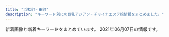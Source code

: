 ```yaml
---
title: "浜松町・田町"
description: "キーワード別にの巨乳アジアン・チャイナエステ嬢情報をまとめました。"
---
```


新着画像と新着キーワードをまとめています。
2021年06月07日の情報です。

<DmmAffiliateIns />
<KeywordTable
  shops={
    [
    {
        "url": "http://yukizhouse00.web.fc2.com/",
        "keywords": {},
        "img_links": [
            "http://yukizhouse00.web.fc2.com/images/portfolio/work-4.jpg",
            "http://yukizhouse00.web.fc2.com/images/slider/slid1.jpg",
            "http://yukizhouse00.web.fc2.com/images/portfolio/work-6.jpg",
            "http://yukizhouse00.web.fc2.com/images/portfolio/work-2.jpg",
            "http://yukizhouse00.web.fc2.com/images/portfolio/work-5.jpg",
            "http://yukizhouse00.web.fc2.com/images/slider/slid2.jpg",
            "http://yukizhouse00.web.fc2.com/images/portfolio/work-1.jpg",
            "http://yukizhouse00.web.fc2.com/images/portfolio/work-3.jpg"
        ],
        "name": "Yuki\u2019s House",
        "station": "JR\u6d5c\u677e\u753a\u99c5\u5357\u53e3"
    },
    {
        "name": "\u6c34\u7121\u6708\uff5e\u307f\u306a\u3065\u304d\uff5e",
        "url": "https://minazuki-tokyo.com/",
        "img_links": [
            "https://minazuki-tokyo.com/wp-content/uploads/2021/02/sm02.png",
            "https://minazuki-tokyo.com/wp-content/uploads/2021/02/t03.png",
            "https://minazuki-tokyo.com/wp-content/uploads/2021/03/top10.png",
            "https://minazuki-tokyo.com/wp-content/uploads/2021/02/koyuri.png",
            "https://minazuki-tokyo.com/wp-content/uploads/2020/11/photo02.png",
            "https://minazuki-tokyo.com/wp-content/uploads/2020/11/photo05.png",
            "https://minazuki-tokyo.com/wp-content/uploads/2021/02/t04.png",
            "https://minazuki-tokyo.com/wp-content/uploads/2021/02/yuyu2.jpg",
            "https://minazuki-tokyo.com/wp-content/uploads/2021/02/sm01.png",
            "https://minazuki-tokyo.com/wp-content/uploads/2021/02/sm04.png",
            "https://minazuki-tokyo.com/wp-content/uploads/2021/02/t02.png",
            "https://minazuki-tokyo.com/wp-content/uploads/2021/02/t01.png",
            "https://minazuki-tokyo.com/wp-content/uploads/2020/11/photo01.png",
            "https://minazuki-tokyo.com/wp-content/uploads/2021/02/top2.png",
            "https://minazuki-tokyo.com/wp-content/uploads/2021/02/ayu.jpg",
            "https://minazuki-tokyo.com/wp-content/uploads/2021/02/haru.jpg",
            "https://minazuki-tokyo.com/wp-content/uploads/2021/02/t05.png",
            "https://minazuki-tokyo.com/wp-content/uploads/2021/02/sm03.png",
            "https://minazuki-tokyo.com/wp-content/uploads/2021/02/cam.png",
            "https://minazuki-tokyo.com/wp-content/uploads/2021/02/yuyu.png",
            "https://minazuki-tokyo.com/wp-content/uploads/2020/11/photo03.png",
            "https://minazuki-tokyo.com/wp-content/uploads/2021/02/yumi.png",
            "https://minazuki-tokyo.com/wp-content/uploads/2021/02/t08.png",
            "https://minazuki-tokyo.com/wp-content/uploads/2020/11/photo04.png",
            "https://minazuki-tokyo.com/wp-content/uploads/2021/02/price.png",
            "https://minazuki-tokyo.com/wp-content/uploads/2021/02/ayu.png",
            "https://minazuki-tokyo.com/wp-content/uploads/2021/02/yumi.jpg",
            "https://minazuki-tokyo.com/wp-content/uploads/2021/02/2-09.png",
            "https://minazuki-tokyo.com/wp-content/uploads/2021/02/top1.png",
            "https://minazuki-tokyo.com/wp-content/uploads/2021/02/t06.png",
            "https://minazuki-tokyo.com/wp-content/uploads/2021/02/haru.png",
            "https://minazuki-tokyo.com/wp-content/uploads/2021/02/koyuri-1.jpg",
            "https://minazuki-tokyo.com/wp-content/uploads/2021/02/t07.png"
        ],
        "keywords": {
            "85": 4,
            "83": 4,
            "90": 4,
            "86": 4,
            "87": 4
        },
        "station": "JR\u6d5c\u677e\u753a\u99c5\u5357\u53e3"
    },
    {
        "keywords": {
            "85": 4,
            "87": 6,
            "E": 6,
            "88": 10,
            "84": 4
        },
        "name": "Tami",
        "station": "JR\u7530\u753a\u99c5\u4e09\u7530\u53e3",
        "img_links": [
            "http://body-heal.net/images/access/02.jpg",
            "http://body-heal.net/images/store/06.jpg",
            "http://body-heal.net/images/show.jpg",
            "http://body-heal.net/js/sliderLine/slide_next.png",
            "http://body-heal.net/staffPhoto/b20190120201033.jpg",
            "http://body-heal.net/images/access/05.jpg",
            "http://body-heal.net/staffPhoto/b20190218130854.jpg",
            "http://body-heal.net/staffPhoto/b20190117105438.jpg",
            "http://body-heal.net/staffPhoto/b20180721035111.jpg",
            "http://body-heal.net/staffPhoto/b20180926231950.jpg",
            "http://body-heal.net/images/access/01.jpg",
            "http://body-heal.net/uploadfiles/images/campaignBodyHealNet.jpg",
            "http://body-heal.net/images/store/05.jpg",
            "http://body-heal.net/images/access/04.jpg",
            "http://body-heal.net/images/store/04.jpg",
            "http://body-heal.net/staffPhoto/b20190608222039.jpg",
            "http://body-heal.net/images/access/03.jpg",
            "http://body-heal.net/images/store/01.jpg",
            "http://body-heal.net/staffPhoto/b20190608220420.jpg",
            "http://body-heal.net/js/sliderLine/slide_prev.png"
        ],
        "url": "http://body-heal.net/"
    },
    {
        "name": "\u30bb\u30cf\u30c8",
        "keywords": {
            "86": 31,
            "87": 6
        },
        "url": "http://melpomene-est.biz/",
        "img_links": [
            "http://melpomene-est.biz/images/tel.png",
            "http://melpomene-est.biz/images/r5.jpg",
            "http://melpomene-est.biz/images/cg06.jpg",
            "http://melpomene-est.biz/images/b2.jpg",
            "http://melpomene-est.biz/images/ac1.jpg",
            "http://melpomene-est.biz/images/cg08.jpg",
            "http://melpomene-est.biz/images/rosel.png",
            "http://melpomene-est.biz/images/ac3.jpg",
            "http://melpomene-est.biz/images/r3.jpg",
            "http://melpomene-est.biz/images/roser.png",
            "http://melpomene-est.biz/images/ac4.jpg",
            "http://melpomene-est.biz/images/r2.jpg",
            "http://melpomene-est.biz/images/cg03.jpg",
            "http://melpomene-est.biz/images/r4.jpg",
            "http://melpomene-est.biz/images/b6.jpg",
            "http://melpomene-est.biz/images/cg05.jpg",
            "http://melpomene-est.biz/images/r1.jpg",
            "http://melpomene-est.biz/images/b5.jpg",
            "http://melpomene-est.biz/images/kan.jpg",
            "http://melpomene-est.biz/images/cg09.jpg",
            "http://melpomene-est.biz/images/b3.jpg",
            "http://melpomene-est.biz/images/b4.jpg",
            "http://melpomene-est.biz/images/cg01.jpg",
            "http://melpomene-est.biz/images/b1.jpg",
            "http://melpomene-est.biz/images/ac2.jpg",
            "http://melpomene-est.biz/images/r6.jpg",
            "http://melpomene-est.biz/images/cg02.jpg",
            "http://melpomene-est.biz/images/qrc.png"
        ],
        "station": "JR\u65b0\u6a4b\u99c5\u65e5\u6bd4\u8c37\u53e3"
    },
    {
        "keywords": {},
        "img_links": [
            "http://shiawase.mssg.jp/images/staff_image/staff_d08b.jpg",
            "http://shiawase.mssg.jp/images/gallery/gallery_01.jpg",
            "http://shiawase.mssg.jp/images/staff/staff_top.jpg",
            "http://shiawase.mssg.jp/images/staff/sta_021.jpg",
            "http://shiawase.mssg.jp/images/staff_one/staff_one_03.jpg",
            "http://shiawase.mssg.jp/images/staff/sta_0z2.jpg",
            "http://shiawase.mssg.jp/images/system/syatem_301.jpg",
            "http://shiawase.mssg.jp/images/gallery/gallery_top.jpg",
            "http://shiawase.mssg.jp/images/staff/sta_0z8.jpg",
            "http://shiawase.mssg.jp/images/staff_image/staff_d010a.jpg",
            "http://shiawase.mssg.jp/images/top/top_04.jpg",
            "http://shiawase.mssg.jp/images/home/index_page_top.jpg",
            "http://shiawase.mssg.jp/images/staff_one/staff_one_01.jpg",
            "http://shiawase.mssg.jp/images/staff_image/staff_d08a.jpg",
            "http://shiawase.mssg.jp/images/top/top_01.jpg",
            "http://shiawase.mssg.jp/images/staff_one/staff_one_05.jpg",
            "http://shiawase.mssg.jp/images/staff_one/staff_one_08.png",
            "http://shiawase.mssg.jp/images/staff_one/staff_one_04.jpg",
            "http://shiawase.mssg.jp/images/staff_one/staff_one_top.jpg",
            "http://shiawase.mssg.jp/images/staff/sta_06.jpg",
            "http://shiawase.mssg.jp/images/staff_image/staff_d05b.jpg",
            "http://shiawase.mssg.jp/images/home/index_04.jpg",
            "http://shiawase.mssg.jp/images/staff_image/staff_d07a.jpg",
            "http://shiawase.mssg.jp/images/top/top_08.png",
            "http://shiawase.mssg.jp/images/gallery/gallery_403.jpg",
            "http://shiawase.mssg.jp/images/staff_one/staff_one_02.jpg",
            "http://shiawase.mssg.jp/images/top/top_03.jpg",
            "http://shiawase.mssg.jp/images/staff_one/staff_one_07.png",
            "http://shiawase.mssg.jp/images/gallery/gallery_102.jpg",
            "http://shiawase.mssg.jp/images/staff_image/staff_d05a.jpg",
            "http://shiawase.mssg.jp/images/staff/sta_04.jpg",
            "http://shiawase.mssg.jp/images/top/top_06.jpg",
            "http://shiawase.mssg.jp/images/staff/sta_03.jpg",
            "http://shiawase.mssg.jp/images/staff_image/staff_d07b.jpg",
            "http://shiawase.mssg.jp/images/home/index_03.jpg",
            "http://shiawase.mssg.jp/images/home/top_qp.jpg",
            "http://shiawase.mssg.jp/images/gallery/gallery_402.jpg",
            "http://shiawase.mssg.jp/images/home/index_tel.jpg",
            "http://shiawase.mssg.jp/images/home/QR.png",
            "http://shiawase.mssg.jp/images/system/syatem_303.jpg",
            "http://shiawase.mssg.jp/images/gallery/gallery_104.jpg",
            "http://shiawase.mssg.jp/images/staff/sta_023.jpg",
            "http://shiawase.mssg.jp/images/staff/sta_010.jpg",
            "http://shiawase.mssg.jp/images/system/syatem_302.jpg",
            "http://shiawase.mssg.jp/images/gallery/gallery_103.jpg",
            "http://shiawase.mssg.jp/images/gallery/gallery_101.jpg",
            "http://shiawase.mssg.jp/images/staff_image/staff_d06.jpg",
            "http://shiawase.mssg.jp/images/home/index_qup.jpg",
            "http://shiawase.mssg.jp/images/staff/sta_0z12.jpg",
            "http://shiawase.mssg.jp/images/gallery/gallery_401.jpg",
            "http://shiawase.mssg.jp/images/gallery/gallery_404.jpg",
            "http://shiawase.mssg.jp/images/top/top_02.jpg",
            "http://shiawase.mssg.jp/images/top/top_05.jpg",
            "http://shiawase.mssg.jp/images/staff/sta_08.jpg"
        ],
        "station": "JR\u7530\u753a\u99c5\u897f\u53e3",
        "name": "\u3057\u3042\u308f\u305b\uff5eSHIAWASE\uff5e",
        "url": "http://shiawase.mssg.jp/"
    },
    {
        "station": "JR\u7530\u753a\u99c5\u897f\u53e3",
        "url": "https://www.morinokaori-massage.com/",
        "img_links": [
            "https://static.wixstatic.com/media/c0eb72_9f57c6ba804e4a55805040f7832a3bb9~mv2.png",
            "https://static.wixstatic.com/media/c0eb72_349ce6f6faed4c09b9ec1e412ba7a370~mv2.jpg",
            "https://static.wixstatic.com/media/c0eb72_026f8703429f4d1a93067d6664ba9e24~mv2.png",
            "https://static.wixstatic.com/media/c0eb72_43f5a28bd3004602b64ed4bc3095af0e~mv2.png",
            "https://static.wixstatic.com/media/c0eb72_068fd8e3a6034963bb1dcf1002759294~mv2.png"
        ],
        "name": "\u68ee\u306e\u9999",
        "keywords": {}
    },
    {
        "name": "LEON",
        "station": "JR\u65b0\u6a4b\u99c5\u70cf\u68ee\u53e3",
        "url": "http://es-leon.link/",
        "img_links": [],
        "keywords": {}
    },
    {
        "name": "SERA",
        "station": "JR\u6d5c\u677e\u753a\u99c5\u5317\u53e3",
        "keywords": {
            "C": 8,
            "E": 4,
            "D": 18
        },
        "img_links": [
            "https://hamamatsucho-mensesthe.net/wp/wp-content/uploads/2021/01/yuna.jpg",
            "https://hamamatsucho-mensesthe.net/staff/top/aki-s1.jpg",
            "https://hamamatsucho-mensesthe.net/wp/wp-content/uploads/2020/11/urara.jpg",
            "https://hamamatsucho-mensesthe.net/link/mens-esthe.png",
            "https://hamamatsucho-mensesthe.net/room/room-l5.jpg",
            "https://hamamatsucho-mensesthe.net/staff/top/ayaka-s1.jpg",
            "https://hamamatsucho-mensesthe.net/staff/top/mitsuki-s1.jpg",
            "https://hamamatsucho-mensesthe.net/wp/wp-content/uploads/2020/01/mitsuki.jpg",
            "https://hamamatsucho-mensesthe.net/icon/line.png",
            "https://hamamatsucho-mensesthe.net/images/footer-l.png",
            "https://hamamatsucho-mensesthe.net/room/room-l4.jpg",
            "https://hamamatsucho-mensesthe.net/icon/twitter.png",
            "https://hamamatsucho-mensesthe.net/wp/wp-content/uploads/2020/01/emi-l1.jpg",
            "https://hamamatsucho-mensesthe.net/icon/google_plus.png",
            "https://hamamatsucho-mensesthe.net/wp/icon/line.png",
            "https://hamamatsucho-mensesthe.net/wp/wp-content/uploads/2020/02/nana.jpg",
            "https://hamamatsucho-mensesthe.net/images/clear.png",
            "https://hamamatsucho-mensesthe.net/wp/icon/twitter.png",
            "https://hamamatsucho-mensesthe.net/staff/top/rin-s1.jpg",
            "https://hamamatsucho-mensesthe.net/room/room-l3.jpg",
            "https://hamamatsucho-mensesthe.net/wp/wp-content/uploads/2020/08/ayaka.jpg",
            "https://hamamatsucho-mensesthe.net/wp/wp-content/uploads/2020/02/stand-by.jpg",
            "https://hamamatsucho-mensesthe.net/wp/wp-content/uploads/2021/01/yuna-150x150.jpg",
            "https://hamamatsucho-mensesthe.net/wp/icon/facebook.png",
            "https://hamamatsucho-mensesthe.net/staff/top/yuna-s1.jpg",
            "https://hamamatsucho-mensesthe.net/staff/top/emi-s1.jpg",
            "https://hamamatsucho-mensesthe.net/wp/wp-content/uploads/2019/10/eri-150x150.jpg",
            "https://hamamatsucho-mensesthe.net/wp/images/top2.jpg",
            "https://hamamatsucho-mensesthe.net/wp/wp-content/uploads/2019/05/rin-150x150.jpg",
            "https://hamamatsucho-mensesthe.net/staff/top/nao-s1.jpg",
            "https://hamamatsucho-mensesthe.net/wp/wp-content/uploads/2020/10/aki-150x150.jpg",
            "https://hamamatsucho-mensesthe.net/staff/top/yuki-s1.jpg",
            "https://hamamatsucho-mensesthe.net/icon/facebook.png",
            "https://hamamatsucho-mensesthe.net/wp/wp-content/uploads/2019/07/587590BB-96D0-4887-BE26-3B1413FF7283-150x150.jpeg",
            "https://hamamatsucho-mensesthe.net/wp/icon/google_plus.png",
            "https://hamamatsucho-mensesthe.net/wp/wp-content/uploads/2021/05/yuki.jpg",
            "https://hamamatsucho-mensesthe.net/wp/wp-content/uploads/2020/02/1714CAA8-3D57-4009-AB72-F5A8E6B60310.jpeg",
            "https://hamamatsucho-mensesthe.net/wp/wp-content/uploads/2019/07/0677E994-1DBF-4E0E-AB70-7CA5C034B140-150x150.jpeg",
            "https://hamamatsucho-mensesthe.net/images/flower.png",
            "https://hamamatsucho-mensesthe.net/staff/top/miyu-s1.jpg",
            "https://hamamatsucho-mensesthe.net/wp/images/top1.jpg",
            "https://hamamatsucho-mensesthe.net/images/footer-r.png",
            "https://hamamatsucho-mensesthe.net/room/room-l2.jpg",
            "https://hamamatsucho-mensesthe.net/wp/wp-content/uploads/2020/01/misaki-l2.jpg",
            "https://hamamatsucho-mensesthe.net/room/room-l6.jpg",
            "https://hamamatsucho-mensesthe.net/wp/wp-content/uploads/2019/05/nao-150x150.jpg",
            "https://hamamatsucho-mensesthe.net/wp/images/clear.png",
            "https://hamamatsucho-mensesthe.net/room/room-l1.jpg",
            "https://hamamatsucho-mensesthe.net/wp/images/top3.jpg",
            "https://hamamatsucho-mensesthe.net/wp/wp-content/uploads/2021/05/yuki-s1-150x150.jpg",
            "https://hamamatsucho-mensesthe.net/wp/images/mensesthe.jpg"
        ],
        "url": "https://hamamatsucho-mensesthe.net/"
    },
    {
        "img_links": [
            "http://www.momigoku.mensest.com/files/002-02.jpg",
            "http://www.momigoku.mensest.com/files/006-03.jpg",
            "http://www.momigoku.mensest.com/photo_news/upimg/8319560bd95f8c3e68_0.jpg",
            "http://www.momigoku.mensest.com/files/003-02.jpg",
            "http://www.momigoku.mensest.com/files/004.jpg",
            "http://www.momigoku.mensest.com/files/003-03.jpg",
            "http://www.momigoku.mensest.com/files/006.jpg",
            "http://www.momigoku.mensest.com/images/mobile.jpg",
            "http://www.momigoku.mensest.com/images/line.png",
            "http://www.momigoku.mensest.com/files/005-02.jpg",
            "http://www.momigoku.mensest.com/files/001.jpg",
            "http://www.momigoku.mensest.com/files/005.jpg",
            "http://www.momigoku.mensest.com/files/001-03.jpg",
            "http://www.momigoku.mensest.com/photo_news/upimg/1314060b9e013208a4_0.jpg",
            "http://www.momigoku.mensest.com/files/003.jpg",
            "http://www.momigoku.mensest.com/files/005-03.jpg",
            "http://www.momigoku.mensest.com/files/004-03.jpg",
            "http://www.momigoku.mensest.com/files/001-02.jpg",
            "http://www.momigoku.mensest.com/images/r3.jpg",
            "http://www.momigoku.mensest.com/files/004-02.jpg",
            "http://www.momigoku.mensest.com/files/006-02.jpg",
            "http://www.momigoku.mensest.com/files/002.jpg",
            "http://www.momigoku.mensest.com/files/002-03.jpg"
        ],
        "keywords": {
            "C": 18,
            "E": 4,
            "87": 24,
            "D": 16
        },
        "station": "JR\u65b0\u6a4b\u99c5\u70cf\u68ee\u53e3",
        "url": "http://www.momigoku.mensest.com/",
        "name": "\u3082\u307f\u6975"
    },
    {
        "name": "Aroma Coco8",
        "img_links": [
            "https://aroma-queen.work/images/st/st_aigo.jpg",
            "https://aroma-queen.work/images/st/st_koko_1.jpg",
            "https://aroma-queen.work/images/st/st_four1.jpg",
            "https://aroma-queen.work/images/st/st_hara.jpg",
            "https://aroma-queen.work/images/st/st_shizuka_1.jpg",
            "https://aroma-queen.work/images/st/st_mirror_2.jpg",
            "https://aroma-queen.work/images/st/st_hara3.jpg",
            "https://aroma-queen.work/images/st/st_saya_0.jpg",
            "https://aroma-queen.work/images/st/st_angel_3.jpg",
            "https://aroma-queen.work/images/st/st_joy_1.jpg",
            "https://aroma-queen.work/images/st/st_ai1.jpg",
            "https://aroma-queen.work/images/st/st_yuri_2.jpg",
            "https://aroma-queen.work/images/st/st_pink_1.jpg",
            "https://aroma-queen.work/images/top2.png",
            "https://aroma-queen.work/images/st/st_19.jpg",
            "https://aroma-queen.work/images/st/st_ryuu_2.jpg",
            "https://aroma-queen.work/images/top_campaign_dec.jpg",
            "https://aroma-queen.work/images/st/st_ou_2.jpg",
            "https://aroma-queen.work/images/st/st_angel_1.jpg",
            "https://aroma-queen.work/images/st/st_rei.jpg",
            "https://aroma-queen.work/images/st/st_5_1.jpg",
            "https://aroma-queen.work/images/st/st_maya_1.jpg",
            "https://aroma-queen.work/images/st/st_eri.jpg",
            "https://aroma-queen.work/images/st/st_saya_1.jpg",
            "https://aroma-queen.work/images/st/st_jj_1.jpg",
            "https://aroma-queen.work/images/st/st_ou_1.jpg",
            "https://aroma-queen.work/images/st/st_nanako2.jpg",
            "https://aroma-queen.work/images/st/st_18.jpg",
            "https://aroma-queen.work/images/st/st_sayuri_1.jpg",
            "https://aroma-queen.work/images/st/st_nanako3.jpg",
            "https://aroma-queen.work/images/week_campaign.jpg",
            "https://aroma-queen.work/images/st/st_14_1.jpg",
            "https://aroma-queen.work/images/st/st_yuyu.jpg",
            "https://aroma-queen.work/images/st/st_nanako.jpg",
            "https://aroma-queen.work/images/st/st_5_3.jpg",
            "https://aroma-queen.work/images/st/st_rinda_1.jpg",
            "https://aroma-queen.work/images/st/st_nana.jpg",
            "https://aroma-queen.work/images/st/st_yuri_3.jpg",
            "https://aroma-queen.work/images/st/st_nuna2.jpg",
            "https://aroma-queen.work/images/st/st_rena_2.jpg",
            "https://aroma-queen.work/images/st/st_kou2.jpg",
            "https://aroma-queen.work/images/st/st_chiba_1.jpg",
            "https://aroma-queen.work/images/st/st_kiki2.jpg",
            "https://aroma-queen.work/images/st/st_nan.jpg",
            "https://aroma-queen.work/images/st/st_chiba_2.jpg",
            "https://aroma-queen.work/images/st/st_jerry.jpg",
            "https://aroma-queen.work/images/st/st_nuna3.jpg",
            "https://aroma-queen.work/images/st/st_bibi.jpg",
            "https://aroma-queen.work/images/st/st_koy_2.jpg",
            "https://aroma-queen.work/images/st/st_mayumi_1.jpg",
            "https://aroma-queen.work/images/st/st_20.jpg",
            "https://aroma-queen.work/images/st/st_pink_2.jpg",
            "https://aroma-queen.work/images/st/st_aiko_2.jpg",
            "https://aroma-queen.work/images/st/st_25.jpg",
            "https://aroma-queen.work/images/st/st_5_2.jpg",
            "https://aroma-queen.work/images/st/st_dan_1.jpg",
            "https://aroma-queen.work/images/st/st_mayumi_2.jpg",
            "https://aroma-queen.work/images/st/st_hana_2.jpg",
            "https://aroma-queen.work/images/st/st_rinda_6.jpg",
            "https://aroma-queen.work/images/st/st_joy_2.jpg",
            "https://aroma-queen.work/images/st/st_aya.jpg",
            "https://aroma-queen.work/images/st/st_nami_1.jpg",
            "https://aroma-queen.work/images/st/st_17.jpg",
            "https://aroma-queen.work/images/st/st_yumi.jpg",
            "https://aroma-queen.work/images/st/st_min_4.jpg",
            "https://aroma-queen.work/images/st/st_jasmine_1.jpg",
            "https://aroma-queen.work/images/st/st_aiko_1.jpg",
            "https://aroma-queen.work/images/st/st_emi_1.jpg",
            "https://aroma-queen.work/images/st/st_mirror_3.jpg",
            "https://aroma-queen.work/images/st/st_pink_4.jpg",
            "https://aroma-queen.work/images/st/st_nina_3.jpg",
            "https://aroma-queen.work/images/st/st_risa_1.jpg",
            "https://aroma-queen.work/images/st/st_nori.jpg",
            "https://aroma-queen.work/images/st/st_koko.jpg",
            "https://aroma-queen.work/images/st/st_kaori_2.jpg",
            "https://aroma-queen.work/images/st/st_joy.jpg",
            "https://aroma-queen.work/images/st/st_7_1.jpg",
            "https://aroma-queen.work/images/st/st_kou1.jpg",
            "https://aroma-queen.work/images/st/st_nana_1.jpg",
            "https://aroma-queen.work/images/st/st_ou_3.jpg",
            "https://aroma-queen.work/images/st/st_yuri_4.jpg",
            "https://aroma-queen.work/images/st/st_minto_1.jpg",
            "https://aroma-queen.work/images/st/st_nuna.jpg",
            "https://aroma-queen.work/images/st/st_mimi_1.jpg",
            "https://aroma-queen.work/images/st/st_sofea_2.jpg",
            "https://aroma-queen.work/images/st/st_joy_3.jpg",
            "https://aroma-queen.work/images/st/st_honey_1.jpg",
            "https://aroma-queen.work/images/st/st_ami_2.jpg",
            "https://aroma-queen.work/images/st/st_huxa.jpg",
            "https://aroma-queen.work/images/st/st_coco_1.jpg",
            "https://aroma-queen.work/images/st/st_sakura_1.jpg",
            "https://aroma-queen.work/images/st/st_kei.jpg",
            "https://aroma-queen.work/images/st/st_yuri.jpg",
            "https://aroma-queen.work/images/st/st_party_2.jpg",
            "https://aroma-queen.work/images/st/st_emi.jpg",
            "https://aroma-queen.work/images/st/st_mai_1.jpg",
            "https://aroma-queen.work/images/st/st_angel_2.jpg",
            "https://aroma-queen.work/images/st/st_aya_1.jpg",
            "https://aroma-queen.work/images/st/st_16_1.jpg",
            "https://aroma-queen.work/images/st/st_bibi_1.jpg",
            "https://aroma-queen.work/images/st/st_miki.jpg",
            "https://aroma-queen.work/images/st/st_rei_2.jpg",
            "https://aroma-queen.work/images/st/st_min_2.jpg",
            "https://aroma-queen.work/images/st/st_cindy.jpg",
            "https://aroma-queen.work/images/st/st_cake_1.jpg",
            "https://aroma-queen.work/images/st/st_kaori_1.jpg",
            "https://aroma-queen.work/images/st/st_gei.jpg",
            "https://aroma-queen.work/images/st/st_hana_1.jpg",
            "https://aroma-queen.work/images/st/st_dan_2.jpg",
            "https://aroma-queen.work/images/st/st_chiba_4.jpg",
            "https://aroma-queen.work/images/st/st_lucy_3.jpg",
            "https://aroma-queen.work/images/st/st_.jpg",
            "https://aroma-queen.work/images/st/st_pink_3.jpg",
            "https://aroma-queen.work/images/st/st_13.jpg",
            "https://aroma-queen.work/images/st/st_ai.jpg",
            "https://aroma-queen.work/images/st/st_ai_1.jpg",
            "https://aroma-queen.work/images/st/st_rinda_2.jpg",
            "https://aroma-queen.work/images/st/st_get_3.jpg",
            "https://aroma-queen.work/images/st/st_bibi_2.jpg",
            "https://aroma-queen.work/images/st/st_rei_3.jpg",
            "https://aroma-queen.work/images/st/st_21.jpg",
            "https://aroma-queen.work/images/st/st_anan.jpg",
            "https://aroma-queen.work/images/top.png",
            "https://aroma-queen.work/images/top_campaign_spring.jpg",
            "https://aroma-queen.work/images/st/st_kiki_1.jpg",
            "https://aroma-queen.work/images/st/st_22.jpg",
            "https://aroma-queen.work/images/st/st_10_1.jpg"
        ],
        "keywords": {
            "F": 1,
            "\u4e73": 2,
            "G": 1,
            "\u30bb\u30af\u30b7\u30fc": 1,
            "\u80f8": 2,
            "D": 7,
            "E": 8
        },
        "url": "https://aroma-queen.work/",
        "station": "JR\u65b0\u6a4b\u99c5\u70cf\u68ee\u53e3"
    },
    {
        "keywords": {
            "F": 4,
            "C": 8,
            "D": 12
        },
        "station": "JR\u6d5c\u677e\u753a\u99c5\u5317\u53e3",
        "url": "https://hamamatsucho-esthe.work/",
        "name": "Artemis",
        "img_links": [
            "https://hamamatsucho-esthe.work/room/esthe2.jpg",
            "https://hamamatsucho-esthe.work/2020/01/05/yuki-s1.jpg",
            "https://hamamatsucho-esthe.work/staff/nana-s1.jpg",
            "https://hamamatsucho-esthe.work/2019/11/05/nanami-s1.jpg",
            "https://hamamatsucho-esthe.work/images/clear.png",
            "https://hamamatsucho-esthe.work/staff/mimi-l1.jpg",
            "https://hamamatsucho-esthe.work/room/3-s.jpg",
            "https://hamamatsucho-esthe.work/staff/riri-l1.jpg",
            "https://hamamatsucho-esthe.work/2018/12/26/sayaka-s1.jpg",
            "https://hamamatsucho-esthe.work/staff/yuki-l1.jpg",
            "https://hamamatsucho-esthe.work/staff/maki-s1.jpg",
            "https://hamamatsucho-esthe.work/menu/gallery.png",
            "https://hamamatsucho-esthe.work/2020/11/06/momo-s1.jpg",
            "https://hamamatsucho-esthe.work/images/qrcode.png",
            "https://hamamatsucho-esthe.work/room/esthe1.jpg",
            "https://hamamatsucho-esthe.work/kana01.png",
            "https://hamamatsucho-esthe.work/room/4-s.jpg",
            "https://hamamatsucho-esthe.work/room/2-l.jpg",
            "https://hamamatsucho-esthe.work/button/staff.png",
            "https://hamamatsucho-esthe.work/menu/info.png",
            "https://hamamatsucho-esthe.work/staff/riri-s1.jpg",
            "https://hamamatsucho-esthe.work/icon/twitter.png",
            "https://hamamatsucho-esthe.work/2019/01/14/emi-s1.jpg",
            "https://hamamatsucho-esthe.work/2021/04/22/nana-s1.jpg",
            "https://hamamatsucho-esthe.work/images/footer-r.png",
            "https://hamamatsucho-esthe.work/menu/home.png",
            "https://hamamatsucho-esthe.work/room/1-l.jpg",
            "https://hamamatsucho-esthe.work/2021/03/26/riri-s1.jpg",
            "https://hamamatsucho-esthe.work/images/flower.png",
            "https://hamamatsucho-esthe.work/2020/07/30/maki-s1.jpg",
            "https://hamamatsucho-esthe.work/room/1-s.jpg",
            "https://hamamatsucho-esthe.work/2019/06/14/riri-s1.jpg",
            "https://hamamatsucho-esthe.work/room/2-s.jpg",
            "https://hamamatsucho-esthe.work/staff/sora-s1.jpg",
            "https://hamamatsucho-esthe.work/2021/06/04/yuki-s1.jpg",
            "https://hamamatsucho-esthe.work/menu/friend.png",
            "https://hamamatsucho-esthe.work/2019/05/25/riko-s1.jpg",
            "https://hamamatsucho-esthe.work/button/blog.png",
            "https://hamamatsucho-esthe.work/icon/facebook.png",
            "https://hamamatsucho-esthe.work/2018/11/09/kana-s1.jpg",
            "https://hamamatsucho-esthe.work/2021/05/20/mimi-s1.jpg",
            "https://hamamatsucho-esthe.work/icon/google_plus.png",
            "https://hamamatsucho-esthe.work/2018/09/10/sora-s1.jpg",
            "https://hamamatsucho-esthe.work/2018/09/10/misa-s1.jpg",
            "https://hamamatsucho-esthe.work/room/3-l.jpg",
            "https://hamamatsucho-esthe.work/room/4-l.jpg",
            "https://hamamatsucho-esthe.work/images/main1.jpg",
            "https://hamamatsucho-esthe.work/staff/mimi-s1.jpg",
            "https://hamamatsucho-esthe.work/staff/yuki-s1.jpg",
            "https://hamamatsucho-esthe.work/staff/sora-l1.jpg",
            "https://hamamatsucho-esthe.work/button/home.png",
            "https://hamamatsucho-esthe.work/icon/line.png",
            "https://hamamatsucho-esthe.work/images/main-sp.jpg",
            "https://hamamatsucho-esthe.work/2019/05/25/koko-s1.jpg",
            "https://hamamatsucho-esthe.work/staff/riko-s1.jpg",
            "https://hamamatsucho-esthe.work/images/footer-l.png",
            "https://hamamatsucho-esthe.work/staff/maki-l1.jpg",
            "https://hamamatsucho-esthe.work/room/esthe3.jpg",
            "https://hamamatsucho-esthe.work/staff/nana-l1.jpg",
            "https://hamamatsucho-esthe.work/menu/blog.png"
        ]
    },
    {
        "keywords": {
            "D": 5,
            "86": 1,
            "88": 1,
            "87": 3
        },
        "name": "\u5e78\u305b\u306e\u6642\u9593",
        "station": "JR\u65b0\u6a4b\u99c5\u65e5\u6bd4\u8c37\u53e3",
        "url": "http://www.shiawasenojikan.esjp.info/",
        "img_links": [
            "http://www.shiawasenojikan.esjp.info/images/tel.jpg",
            "http://www.shiawasenojikan.esjp.info/files/015-02.jpg",
            "http://www.shiawasenojikan.esjp.info/files/009-02.jpg",
            "http://www.shiawasenojikan.esjp.info/images/link_t.jpg",
            "http://www.shiawasenojikan.esjp.info/images/interior_t.jpg",
            "http://www.shiawasenojikan.esjp.info/files/001.jpg",
            "http://www.shiawasenojikan.esjp.info/files/001-02.jpg",
            "http://www.shiawasenojikan.esjp.info/files/015.jpg",
            "http://www.shiawasenojikan.esjp.info/files/001-03.jpg",
            "http://www.shiawasenojikan.esjp.info/images/news.jpg",
            "http://www.shiawasenojikan.esjp.info/files/010-03.jpg",
            "http://www.shiawasenojikan.esjp.info/images/mobile.jpg",
            "http://www.shiawasenojikan.esjp.info/files/010.jpg",
            "http://www.shiawasenojikan.esjp.info/files/009-03.jpg",
            "http://www.shiawasenojikan.esjp.info/images/sys3.jpg",
            "http://www.shiawasenojikan.esjp.info/files/015-03.jpg",
            "http://www.shiawasenojikan.esjp.info/files/009.jpg",
            "http://www.shiawasenojikan.esjp.info/files/003-03.jpg",
            "http://www.shiawasenojikan.esjp.info/images/int2.jpg",
            "http://www.shiawasenojikan.esjp.info/files/003.jpg",
            "http://www.shiawasenojikan.esjp.info/images/head.jpg",
            "http://www.shiawasenojikan.esjp.info/files/010-02.jpg",
            "http://www.shiawasenojikan.esjp.info/files/003-02.jpg",
            "http://www.shiawasenojikan.esjp.info/images/staff_t.jpg"
        ]
    },
    {
        "name": "\u30ab\u30b5\u30d6\u30e9\u30f3\u30ab",
        "station": "\u5185\u5e78\u753a\u99c5A3",
        "url": "http://romantic-est.info/",
        "keywords": {},
        "img_links": [
            "http://romantic-est.info/img/cg03.jpg",
            "http://romantic-est.info/img/r2.jpg",
            "http://romantic-est.info/img/cg031.jpg",
            "http://romantic-est.info/link/menlog.jpg",
            "http://romantic-est.info/img/r3.jpg",
            "http://romantic-est.info/img/cg111.jpg",
            "http://romantic-est.info/img/cg061.jpg",
            "http://romantic-est.info/img/topimg1.jpg",
            "http://romantic-est.info/img/topimg.jpg",
            "http://romantic-est.info/img/cg071.jpg",
            "https://www.est-tatsujin.jp/theme/esthe_no_tatsujin_front/banner/estbnr_s2_200x40.jpg",
            "http://romantic-est.info/img/cg091.jpg",
            "http://romantic-est.info/img/cg11.jpg",
            "https://s-este.jp/img/common/freebanner/200_40.png",
            "http://romantic-est.info/img/cg06.jpg",
            "http://romantic-est.info/img/cg09.jpg",
            "http://romantic-est.info/img/line.jpg",
            "http://romantic-est.info/img/r5.jpg",
            "http://romantic-est.info/img/cg07.jpg",
            "http://romantic-est.info/img/r4.jpg",
            "http://romantic-est.info/img/kan.jpg",
            "http://romantic-est.info/img/line1.jpg",
            "http://romantic-est.info/img/r1.jpg"
        ]
    },
    {
        "img_links": [
            "http://kokoro-spa.info/img/qrcode.png",
            "http://kokoro-spa.info/img/shop/no-pic.jpg",
            "http://kokoro-spa.info/img/shop/kanban.jpg",
            "http://kokoro-spa.info/img/slider/2.jpg",
            "http://kokoro-spa.info/img/pickup.jpg",
            "http://kokoro-spa.info/img/ttl_info.png",
            "http://kokoro-spa.info/img/ttl_news.png"
        ],
        "name": "\u672a\u6765",
        "url": "http://kokoro-spa.info/",
        "station": "JR\u65b0\u6a4b\u99c5\u70cf\u68ee\u53e3",
        "keywords": {}
    },
    {
        "name": "Pandora*\u30d1\u30f3\u30c9\u30e9",
        "keywords": {},
        "station": "JR\u6d5c\u677e\u753a\u99c5\u5357\u53e3",
        "img_links": [
            "http://www.es-tokyo.link/images/31.jpg",
            "http://www.es-tokyo.link/images/3.jpg",
            "http://www.es-tokyo.link/images/head.jpg",
            "http://www.es-tokyo.link/img/emili1.jpg",
            "http://www.es-tokyo.link/images/news.jpg",
            "http://www.es-tokyo.link/images/25.jpg",
            "http://www.es-tokyo.link/img/yui1.jpg",
            "http://www.es-tokyo.link/images/staff_t.jpg",
            "http://www.es-tokyo.link/img/izumi2.jpg",
            "http://www.es-tokyo.link/images/tel.jpg",
            "http://www.es-tokyo.link/img/ami1.jpg",
            "http://www.es-tokyo.link/img/rin1.jpg",
            "http://www.es-tokyo.link/images/interior_t.jpg",
            "http://www.es-tokyo.link/images/sys1.jpg",
            "http://www.es-tokyo.link/img/izumi1.jpg",
            "http://www.es-tokyo.link/images/20.jpg",
            "http://www.es-tokyo.link/images/sys2.jpg",
            "http://www.es-tokyo.link/images/22.jpg",
            "http://www.es-tokyo.link/img/kaori1.jpg",
            "http://www.es-tokyo.link/img/erin2.jpg",
            "http://www.es-tokyo.link/images/23.jpg",
            "http://www.es-tokyo.link/images/30.jpg",
            "http://www.es-tokyo.link/images/b2.jpg",
            "http://www.es-tokyo.link/images/b1.jpg",
            "http://www.es-tokyo.link/img/erin1.jpg",
            "http://www.es-tokyo.link/images/s1.png",
            "http://www.es-tokyo.link/images/19.jpg",
            "http://www.es-tokyo.link/img/miwa1.jpg",
            "http://www.es-tokyo.link/img/suzu1.jpg",
            "http://www.es-tokyo.link/img/mayu1.jpg",
            "http://www.es-tokyo.link/images/int2.jpg",
            "http://www.es-tokyo.link/images/b3.jpg",
            "http://www.es-tokyo.link/img/momoko1.jpg",
            "http://www.es-tokyo.link/img/minami2.jpg",
            "http://www.es-tokyo.link/images/28.jpg",
            "http://www.es-tokyo.link/images/int1.jpg",
            "http://www.es-tokyo.link/images/9.jpg",
            "http://www.es-tokyo.link/images/24.jpg",
            "http://www.es-tokyo.link/images/mobile.jpg",
            "http://www.es-tokyo.link/img/minami1.jpg",
            "http://www.es-tokyo.link/images/5.jpg",
            "http://www.es-tokyo.link/images/newface.jpg",
            "http://www.es-tokyo.link/images/27.jpg",
            "http://www.es-tokyo.link/img/hikari1.jpg",
            "http://www.es-tokyo.link/img/naomi1.jpg",
            "http://www.es-tokyo.link/images/32.jpg"
        ],
        "url": "http://www.es-tokyo.link"
    },
    {
        "keywords": {
            "C": 16
        },
        "station": "JR\u7530\u753a\u99c5\u6771\u53e3",
        "name": "\u7e01",
        "url": "http://tamachi-en.link/",
        "img_links": [
            "http://tamachi-en.link/images/g1.jpg",
            "http://tamachi-en.link/images/g6.jpg",
            "http://tamachi-en.link/images/g2.jpg",
            "http://tamachi-en.link/images/mobile.png",
            "http://tamachi-en.link/images/g4.jpg",
            "http://tamachi-en.link/images/g8.jpg",
            "http://tamachi-en.link/images/top.jpg",
            "http://tamachi-en.link/images/new1.jpg",
            "http://tamachi-en.link/images/zi_link.png",
            "http://tamachi-en.link/images/zi_staff.png",
            "http://tamachi-en.link/images/g3.jpg",
            "http://tamachi-en.link/images/sakula.jpg",
            "http://tamachi-en.link/images/g0.jpg",
            "http://tamachi-en.link/images/g5.jpg"
        ]
    },
    {
        "station": "JR\u6d5c\u677e\u753a\u99c5\u5317\u53e3",
        "img_links": [
            "https://hamamatsucho-mensesthe.com/2018/12/21/yuyu-s1.jpg",
            "https://hamamatsucho-mensesthe.com/menu/friend.png",
            "https://hamamatsucho-mensesthe.com/staff/koko-s1.jpg",
            "https://hamamatsucho-mensesthe.com/staff/arisa-l1.jpg",
            "https://hamamatsucho-mensesthe.com/staff/nana-l1.jpg",
            "https://hamamatsucho-mensesthe.com/2018/03/02/anna-s1.jpg",
            "https://hamamatsucho-mensesthe.com/images/clear.png",
            "https://hamamatsucho-mensesthe.com/room/4.jpg",
            "https://hamamatsucho-mensesthe.com/icon/google_plus.png",
            "https://hamamatsucho-mensesthe.com/2018/11/23/arisa-s1.jpg",
            "https://hamamatsucho-mensesthe.com/images/footer-l.png",
            "https://hamamatsucho-mensesthe.com/2018/12/21/koko-s1.jpg",
            "https://hamamatsucho-mensesthe.com/staff2/wp-content/uploads/2020/11/siruet.png",
            "https://hamamatsucho-mensesthe.com/staff/yoko-s1.jpg",
            "https://hamamatsucho-mensesthe.com/staff2/wp-content/uploads/2021/05/mimi02.png",
            "https://hamamatsucho-mensesthe.com/images/flower.png",
            "https://hamamatsucho-mensesthe.com/images/main1.jpg",
            "https://hamamatsucho-mensesthe.com/room/2.jpg",
            "https://hamamatsucho-mensesthe.com/staff2/wp-content/uploads/2021/06/mai04.png",
            "https://hamamatsucho-mensesthe.com/button/staff.png",
            "https://hamamatsucho-mensesthe.com/staff/arisa-s1.jpg",
            "https://hamamatsucho-mensesthe.com/room/esthe3.jpg",
            "https://hamamatsucho-mensesthe.com/images/header3.png",
            "https://hamamatsucho-mensesthe.com/menu/info.png",
            "https://hamamatsucho-mensesthe.com/icon/twitter.png",
            "https://hamamatsucho-mensesthe.com/kumi1.jpg",
            "https://hamamatsucho-mensesthe.com/nana03.png",
            "https://hamamatsucho-mensesthe.com/room/esthe1.jpg",
            "https://hamamatsucho-mensesthe.com/staff2/wp-content/uploads/2021/06/miki01.png",
            "https://hamamatsucho-mensesthe.com/staff2/wp-content/uploads/2021/06/hime01.png",
            "https://hamamatsucho-mensesthe.com/staff2/wp-content/uploads/2021/06/yuki02.png",
            "https://hamamatsucho-mensesthe.com/staff2/wp-content/uploads/2020/11/momo02.png",
            "https://hamamatsucho-mensesthe.com/2018/06/08/hana-s2.jpg",
            "https://hamamatsucho-mensesthe.com/button/home.png",
            "https://hamamatsucho-mensesthe.com/icon/facebook.png",
            "https://hamamatsucho-mensesthe.com/staff2/wp-content/uploads/2021/04/yuna01.png",
            "https://hamamatsucho-mensesthe.com/2018/06/12/yoko-s1.jpg",
            "https://hamamatsucho-mensesthe.com/staff/yuyu-l1.jpg",
            "https://hamamatsucho-mensesthe.com/staff2/wp-content/uploads/2021/05/saya01.png",
            "https://hamamatsucho-mensesthe.com/2017/10/08/ruru-s1.jpg",
            "https://hamamatsucho-mensesthe.com/menu/home.png",
            "https://hamamatsucho-mensesthe.com/staff2/wp-content/uploads/2021/04/nana72.png",
            "https://hamamatsucho-mensesthe.com/staff/yoko-l1.jpg",
            "https://hamamatsucho-mensesthe.com/staff2/wp-content/uploads/2019/12/nanami02-2.png",
            "https://hamamatsucho-mensesthe.com/room/3.jpg",
            "https://hamamatsucho-mensesthe.com/kumi2.jpg",
            "https://hamamatsucho-mensesthe.com/staff2/wp-content/uploads/2019/12/haru-1.png",
            "https://hamamatsucho-mensesthe.com/staff2/wp-content/uploads/2021/03/miku03.png",
            "https://hamamatsucho-mensesthe.com/staff/koko-l1.jpg",
            "https://hamamatsucho-mensesthe.com/staff/yuyu-s1.jpg",
            "https://hamamatsucho-mensesthe.com/staff/nana-s1.jpg",
            "https://hamamatsucho-mensesthe.com/icon/line.png",
            "https://hamamatsucho-mensesthe.com/images/main-sp.jpg",
            "https://hamamatsucho-mensesthe.com/room/1.jpg",
            "https://hamamatsucho-mensesthe.com/images/footer-r.png",
            "https://hamamatsucho-mensesthe.com/menu/gallery.png",
            "https://hamamatsucho-mensesthe.com/staff2/wp-content/uploads/2021/03/rina03.png",
            "https://hamamatsucho-mensesthe.com/room/esthe2.jpg",
            "https://hamamatsucho-mensesthe.com/menu/sche.png",
            "https://hamamatsucho-mensesthe.com/miyuki01.png",
            "https://hamamatsucho-mensesthe.com/staff2/wp-content/uploads/2021/06/maki08.png",
            "https://hamamatsucho-mensesthe.com/button/sche.png"
        ],
        "url": "https://hamamatsucho-mensesthe.com/",
        "keywords": {
            "C": 2,
            "E": 1,
            "F": 3,
            "D": 6
        },
        "name": "Oriental Spa"
    },
    {
        "url": "http://www.k-harunoie.info/",
        "station": "JR\u7530\u753a\u99c5\u6771\u53e3",
        "img_links": [
            "http://www.k-harunoie.info/imge/service1.jpg",
            "http://www.k-harunoie.info/imge/botton.jpg",
            "http://www.k-harunoie.info/imge/p-5.jpg",
            "http://www.k-harunoie.info/imge/p-2.jpg",
            "http://www.k-harunoie.info/imge/sys.png",
            "http://www.k-harunoie.info/imge/interior_t.jpg",
            "http://www.k-harunoie.info/imge/p-4.jpg",
            "http://www.k-harunoie.info/imge/s1.png",
            "http://www.k-harunoie.info/imge/s0.png",
            "http://www.k-harunoie.info/imge/tel.png",
            "http://www.k-harunoie.info/imge/p-1.jpg",
            "http://www.k-harunoie.info/imge/service2.jpg",
            "http://www.k-harunoie.info/imge/int2.png",
            "http://www.k-harunoie.info/imge/staff_t.jpg",
            "http://www.k-harunoie.info/imge/service3.jpg",
            "http://www.k-harunoie.info/imge/ta.png"
        ],
        "keywords": {},
        "name": "\u6625\u306e\u5bb6"
    }
]
}
/>
<DmmAffiliateScript />
